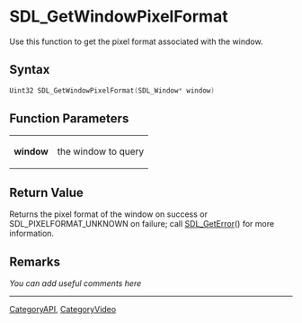 
= SDL_GetWindowPixelFormat =
Use this function to get the pixel format associated with the window.


== Syntax ==
<syntaxhighlight lang='c++'>
Uint32 SDL_GetWindowPixelFormat(SDL_Window* window)
</syntaxhighlight>

== Function Parameters ==
{|
|'''window'''
|the window to query
|}

== Return Value ==
Returns the pixel format of the window on success or SDL_PIXELFORMAT_UNKNOWN on failure; call [[SDL_GetError]]() for more information.

== Remarks ==
''You can add useful comments here''


----
[[CategoryAPI]], [[CategoryVideo]]
